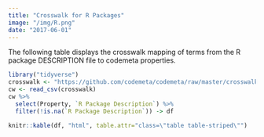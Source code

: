 ```yaml
---
title: "Crosswalk for R Packages"
image: "/img/R.png"
date: "2017-06-01"
---
```


The following table displays the crosswalk mapping of terms from the R package DESCRIPTION file to codemeta properties.


```r
library("tidyverse")
crosswalk <- "https://github.com/codemeta/codemeta/raw/master/crosswalk.csv"
cw <- read_csv(crosswalk)
cw %>% 
  select(Property, `R Package Description`) %>%
  filter(!is.na(`R Package Description`)) -> df

knitr::kable(df, "html", table.attr="class=\"table table-striped\"")
```